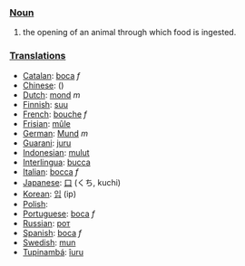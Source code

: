 === [[Noun]] ===

#the opening of an animal through which food is ingested.

=== [[Translation]]s ===

*[[Catalan]]: [[boca]] ''f''
*[[Chinese]]: [[]] ()
*[[Dutch]]: [[mond]] ''m''
*[[Finnish]]: [[suu]]
*[[French]]: [[bouche]] ''f''
*[[Frisian]]: [[mûle]]
*[[German]]: [[Mund]] ''m''
*[[Guarani]]: [[juru]]
*[[Indonesian]]: [[mulut]]
*[[Interlingua]]: [[bucca]]
*[[Italian]]: [[bocca]] ''f''
*[[Japanese]]: [[口]] (くち, kuchi)
*[[Korean]]: [[입]] (ip)
*[[Polish]]: [[]]
*[[Portuguese]]: [[boca]] ''f''
*[[Russian]]: [[рот]]
*[[Spanish]]: [[boca]] ''f''
*[[Swedish]]: [[mun]]
*[[Tupinambá]]: [[îuru]]